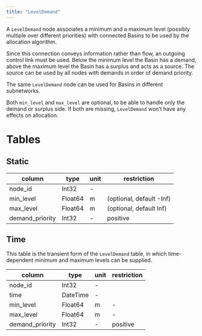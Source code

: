```yaml
---
title: "LevelDemand"
---
```


A `LevelDemand` node associates a minimum and a maximum level (possibly multiple over different priorities) with connected Basins to be used by the allocation algorithm.

Since this connection conveys information rather than flow, an outgoing control link must be used.
Below the minimum level the Basin has a demand, above the maximum level the Basin has a surplus and acts as a source.
The source can be used by all nodes with demands in order of demand priority.

The same `LevelDemand` node can be used for Basins in different subnetworks.

Both `min_level` and `max_level` are optional, to be able to handle only the demand or surplus side.
If both are missing, `LevelDemand` won't have any effects on allocation.

# Tables

## Static

column          | type    | unit         | restriction
--------------- | ------- | ------------ | -----------
node_id         | Int32   | -            |
min_level       | Float64 | $\text{m}$   | (optional, default -Inf)
max_level       | Float64 | $\text{m}$   | (optional, default Inf)
demand_priority | Int32   | -            | positive

## Time

This table is the transient form of the `LevelDemand` table, in which time-dependent minimum and maximum levels can be supplied.

column          | type     | unit         | restriction
--------------- | -------  | ------------ | -----------
node_id         | Int32    | -            |
time            | DateTime | -            |
min_level       | Float64  | $\text{m}$   | -
max_level       | Float64  | $\text{m}$   | -
demand_priority | Int32    | -            | positive
